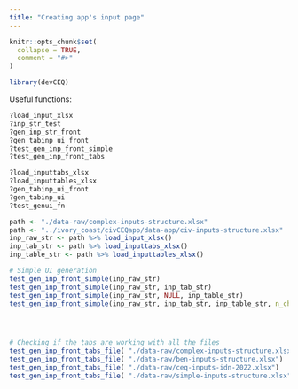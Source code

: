 ```yaml
---
title: "Creating app's input page"
---
```


```r
knitr::opts_chunk$set(
  collapse = TRUE,
  comment = "#>"
)
```

```r
library(devCEQ)
```


Useful functions:

```r
?load_input_xlsx
?inp_str_test
?gen_inp_str_front
?gen_tabinp_ui_front
?test_gen_inp_front_simple
?test_gen_inp_front_tabs
```


```r
?load_inputtabs_xlsx
?load_inputtables_xlsx
?gen_tabinp_ui_front
?gen_tabinp_ui
?test_genui_fn
```


```r

path <- "./data-raw/complex-inputs-structure.xlsx"
path <- "../ivory_coast/civCEQapp/data-app/civ-inputs-structure.xlsx"
inp_raw_str <- path %>% load_input_xlsx()
inp_tab_str <- path %>% load_inputtabs_xlsx()
inp_table_str <- path %>% load_inputtables_xlsx()

# Simple UI generation
test_gen_inp_front_simple(inp_raw_str)
test_gen_inp_front_simple(inp_raw_str, inp_tab_str)
test_gen_inp_front_simple(inp_raw_str, NULL, inp_table_str)
test_gen_inp_front_simple(inp_raw_str, inp_tab_str, inp_table_str, n_choices = 12)




# Checking if the tabs are working with all the files
test_gen_inp_front_tabs_file( "./data-raw/complex-inputs-structure.xlsx")
test_gen_inp_front_tabs_file( "./data-raw/ben-inputs-structure.xlsx")
test_gen_inp_front_tabs_file( "./data-raw/ceq-inputs-idn-2022.xlsx")
test_gen_inp_front_tabs_file( "./data-raw/simple-inputs-structure.xlsx")

```

